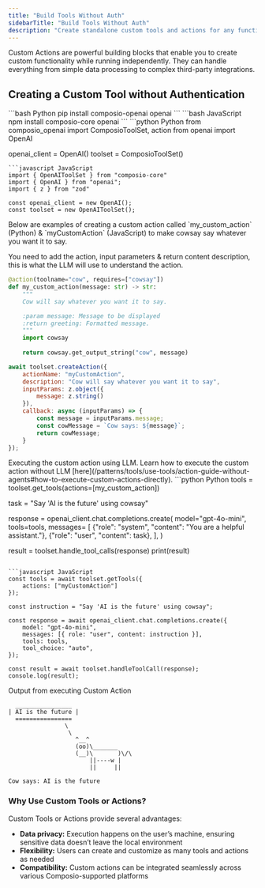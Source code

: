```yaml
---
title: "Build Tools Without Auth"
sidebarTitle: "Build Tools Without Auth"
description: "Create standalone custom tools and actions for any functionality you need (e.g., data processing, calculations, or integrations with other services)"
---
```


<Tip>
Custom Actions are powerful building blocks that enable you to create custom functionality while running independently. They can handle everything from simple data processing to complex third-party integrations.
</Tip>

## Creating a Custom Tool without Authentication

<Steps>
<Step title="Install required libraries">
<CodeGroup>
```bash Python
pip install composio-openai openai
```
```bash JavaScript
npm install composio-core openai
```
</CodeGroup>
</Step>
<Step title="Import libraries">
<CodeGroup>
```python Python
from composio_openai import ComposioToolSet, action
from openai import OpenAI

openai_client = OpenAI()
toolset = ComposioToolSet()
```
```javascript JavaScript
import { OpenAIToolSet } from "composio-core"
import { OpenAI } from "openai";
import { z } from "zod"

const openai_client = new OpenAI();
const toolset = new OpenAIToolSet();
```
</CodeGroup>
</Step>
<Step title="Creating a custom action">
Below are examples of creating a custom action called `my_custom_action` (Python) & `myCustomAction` (JavaScript) to make cowsay say whatever you want it to say.

You need to add the action, input parameters & return content description, this is what the LLM will use to understand the action.
<CodeGroup>
```python Python
@action(toolname="cow", requires=["cowsay"])
def my_custom_action(message: str) -> str:
    """
    Cow will say whatever you want it to say.

    :param message: Message to be displayed
    :return greeting: Formatted message.
    """
    import cowsay
    
    return cowsay.get_output_string("cow", message)
```
```javascript JavaScript
await toolset.createAction({
    actionName: "myCustomAction",
    description: "Cow will say whatever you want it to say",
    inputParams: z.object({
        message: z.string()
    }),
    callback: async (inputParams) => {
        const message = inputParams.message;
        const cowMessage = `Cow says: ${message}`;
        return cowMessage;
    }
});
```
</CodeGroup>
</Step>
<Step title="Executing the Custom Action">
Executing the custom action using LLM. Learn how to execute the custom action without LLM [here](/patterns/tools/use-tools/action-guide-without-agents#how-to-execute-custom-actions-directly).
<CodeGroup>
```python Python
tools = toolset.get_tools(actions=[my_custom_action])

task = "Say 'AI is the future' using cowsay"

response = openai_client.chat.completions.create(
model="gpt-4o-mini",
tools=tools,
messages=
    [
        {"role": "system", "content": "You are a helpful assistant."},
        {"role": "user", "content": task},
    ],
)

result = toolset.handle_tool_calls(response)
print(result)
```

```javascript JavaScript
const tools = await toolset.getTools({
    actions: ["myCustomAction"]
});

const instruction = "Say 'AI is the future' using cowsay";

const response = await openai_client.chat.completions.create({
    model: "gpt-4o-mini",
    messages: [{ role: "user", content: instruction }],
    tools: tools,
    tool_choice: "auto",
});

const result = await toolset.handleToolCall(response);
console.log(result);
```
</CodeGroup>

Output from executing Custom Action
<CodeGroup>
```shell Python
  ________________
| AI is the future |
  ================
                \
                 \
                   ^__^
                   (oo)\_______
                   (__)\       )\/\
                       ||----w |
                       ||     ||
```
```shell JavaScript
Cow says: AI is the future
```
</CodeGroup>
</Step>
</Steps>


### Why Use Custom Tools or Actions?

Custom Tools or Actions provide several advantages:

- **Data privacy:** Execution happens on the user’s machine, ensuring sensitive data doesn’t leave the local environment
- **Flexibility:** Users can create and customize as many tools and actions as needed
- **Compatibility:** Custom actions can be integrated seamlessly across various Composio-supported platforms
